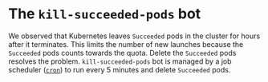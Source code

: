 # The `kill-succeeded-pods` bot

We observed that Kubernetes leaves `Succeeded` pods in the cluster for hours after it terminates. This limits the number of new launches because the `Succeeded` pods counts towards the quota. Delete the `Succeeded` pods resolves the problem. `kill-succeeded-pods` bot is managed by a job scheduler ([`cron`](https://en.wikipedia.org/wiki/Cron)) to run every 5 minutes and delete `Succeeded` pods.
